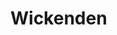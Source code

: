 
# Wickenden
<ProjectDetails
  floatRight
  region="Vale"
  house="House Waxley"
  type="Castle"
  status="Completed"
  warp="/warp wickenden"
  projectLead="Emoticone11"
  dateStarted="2014-12-01T01:38:00.000Z"
  dateCompleted="2021-06-23T01:38:00.000Z"
/>
